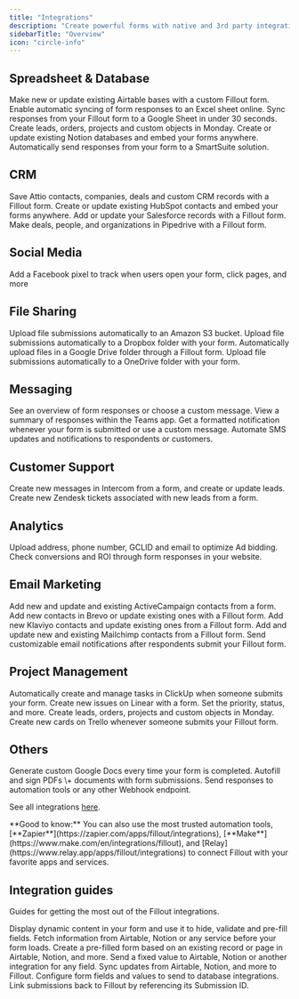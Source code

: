 ```yaml
---
title: "Integrations"
description: "Create powerful forms with native and 3rd party integrations. Fillout integrates with dozens of external services and any service with a REST API."
sidebarTitle: "Overview"
icon: "circle-info"
---
```


## Spreadsheet & Database

<CardGroup cols={2}>
  <Card title="Create an Airtable form" icon="table-layout" iconType="regular" color="#FFC738" href="/help/airtable">
    Make new or update existing Airtable bases with a custom Fillout form.
  </Card>
  <Card title="Sync responses to Microsoft Excel" icon="file-excel" iconType="regular" color="#FFC738" href="/help/microsoft-excel">
    Enable automatic syncing of form responses to an Excel sheet online.
  </Card>
  <Card title="Create a Google Sheets form" icon="file-spreadsheet" iconType="regular" color="#FFC738" href="/help/google-sheets">
    Sync responses from your Fillout form to a Google Sheet in under 30 seconds.
  </Card>
  <Card title="Sync form responses to Monday" icon="columns-3" iconType="regular" color="#FFC738" href="/help/monday">
    Create leads, orders, projects and custom objects in Monday.
  </Card>
  <Card title="Create a Notion form" icon="cube" iconType="regular" color="#FFC738" href="/help/notion">
    Create or update existing Notion databases and embed your forms anywhere.
  </Card>
  <Card title="Create a SmartSuite form" icon="table-list" iconType="regular" color="#FFC738" href="/help/smartsuite">
    Automatically send responses from your form to a SmartSuite solution.
  </Card>
</CardGroup>

## CRM

<CardGroup cols={2}>
  <Card title="Create an Attio form" icon="address-book" iconType="regular" color="#FFC738" href="/help/attio">
    Save Attio contacts, companies, deals and custom CRM records with a Fillout form.
  </Card>
  <Card title="Create a HubSpot form" icon="hubspot" iconType="regular" color="#FFC738" href="/help/hubspot">
    Create or update existing HubSpot contacts and embed your forms anywhere.
  </Card>
  <Card title="Create a Salesforce form" icon="cloud" iconType="solid" color="#FFC738" href="/help/salesforce">
    Add or update your Salesforce records with a Fillout form.
  </Card>
  <Card title="Sync new deals and leads to Pipedrive" icon="handshake" iconType="regular" color="#FFC738" href="/help/pipedrive">
    Make deals, people, and organizations in Pipedrive with a Fillout form.
  </Card>
</CardGroup>

## Social Media

<CardGroup cols={2}>
  <Card title="Track submissions with Meta Pixels" icon="facebook" iconType="regular" color="#FFC738" href="/help/meta-pixel">
    Add a Facebook pixel to track when users open your form, click pages, and more
  </Card>
</CardGroup>

## File Sharing

<CardGroup cols={2}>
  <Card title="Sync file uploads to Amazon S3" icon="amazon" iconType="regular" color="#FFC738" href="/help/amazon-s3">
    Upload file submissions automatically to an Amazon S3 bucket.
  </Card>
  <Card title="Sync file uploads to Dropbox" icon="dropbox" iconType="regular" color="#FFC738" href="/help/dropbox">
    Upload file submissions automatically to a Dropbox folder with your form.
  </Card>
  <Card title="Upload files to Google Drive" icon="google-drive" iconType="regular" color="#FFC738" href="/help/google-drive">
    Automatically upload files in a Google Drive folder through a Fillout form.
  </Card>
  <Card title="Sync files to OneDrive" icon="cloud-arrow-up" iconType="regular" color="#FFC738" href="/help/microsoft-onedrive">
    Upload file submissions automatically to a OneDrive folder with your form.
  </Card>
</CardGroup>

## Messaging

<CardGroup cols={2}>
  <Card title="Send messages to Discord channels" icon="discord" iconType="regular" color="#FFC738" href="/help/discord">
    See an overview of form responses or choose a custom message.
  </Card>
  <Card title="Send notifications to Microsoft Teams" icon="users" iconType="regular" color="#FFC738" href="/help/microsoft-teams">
    View a summary of responses within the Teams app.
  </Card>
  <Card title="Connect to Slack" icon="slack" iconType="regular" color="#FFC738" href="/help/slack">
    Get a formatted notification whenever your form is submitted or use a custom message.
  </Card>
  <Card title="Send messages with Twilio" icon="message-sms" iconType="regular" color="#FFC738" href="/help/twilio">
    Automate SMS updates and notifications to respondents or customers.
  </Card>
</CardGroup>

## Customer Support

<CardGroup cols={2}>
  <Card title="Connect to Intercom" icon="intercom" iconType="regular" color="#FFC738" href="/help/intercom">
    Create new messages in Intercom from a form, and create or update leads.
  </Card>
  <Card title="Connect to Zendesk" icon="square-z" iconType="regular" color="#FFC738" href="/help/zendesk">
    Create new Zendesk tickets associated with new leads from a form.
  </Card>
</CardGroup>

## Analytics

<CardGroup cols={2}>
  <Card title="Track conversion date in Google Ads" icon="google-plus-g" iconType="regular" color="#FFC738" href="/help/google-ads-conversions">
    Upload address, phone number, GCLID and email to optimize Ad bidding.
  </Card>
  <Card title="Track data with Google Tag Manager" icon="tags" iconType="regular" color="#FFC738" href="/help/google-tag-manager">
    Check conversions and ROI through form responses in your website.
  </Card>
</CardGroup>

## Email Marketing

<CardGroup cols={2}>
  <Card title="Connect to ActiveCampaign" icon="greater-than" iconType="regular" color="#FFC738" href="/help/activecampaign">
    Add new and update and existing ActiveCampaign contacts from a form.
  </Card>
  <Card title="Create new contacts in Brevo" icon="b" iconType="regular" color="#FFC738" href="/help/brevo">
    Add new contacts in Brevo or update existing ones with a Fillout form.
  </Card>
  <Card title="Connect to Klaviyo" icon="bookmark" iconType="regular" color="#FFC738" href="/help/klaviyo">
    Add new Klaviyo contacts and update existing ones from a Fillout form.
  </Card>
  <Card title="Connect to Mailchimp" icon="mailchimp" iconType="regular" color="#FFC738" href="/help/mailchimp">
    Add and update new and existing Mailchimp contacts from a Fillout form.
  </Card>
  <Card title="Notify using SendGrid" icon="game-board-simple" iconType="regular" color="#FFC738" href="/help/sendgrid">
    Send customizable email notifications after respondents submit your Fillout form.
  </Card>
</CardGroup>

## Project Management

<CardGroup cols={2}>
  <Card title="Connect to ClickUp" icon="angles-up-down" iconType="regular" color="#FFC738" href="/help/clickup">
    Automatically create and manage tasks in ClickUp when someone submits your form.
  </Card>
  <Card title="Connect to Linear" icon="diagram-venn" iconType="regular" color="#FFC738" href="/help/linear">
    Create new issues on Linear with a form. Set the priority, status, and more.
  </Card>
  <Card title="Sync form responses to Monday" icon="columns-3" iconType="regular" color="#FFC738" href="/help/monday">
    Create leads, orders, projects and custom objects in Monday.
  </Card>
  <Card title="Connect to Trello" icon="square-kanban" iconType="regular" color="#FFC738" href="/help/trello">
    Create new cards on Trello whenever someone submits your Fillout form.
  </Card>
</CardGroup>

## Others

<CardGroup cols={2}>
  <Card title="Create Google Docs" icon="file-pen" iconType="regular" color="#FFC738" href="/help/google-docs">
    Generate custom Google Docs every time your form is completed.
  </Card>
  <Card title="Generate PDFs" icon="file-pdf" iconType="regular" color="#FFC738" href="/help/pdfs">
    Autofill and sign PDFs \+ documents with form submissions.
  </Card>
  <Card title="Send form submissions to a webhook" icon="webhook" iconType="regular" color="#FFC738" href="/help/webhook">
    Send responses to automation tools or any other Webhook endpoint.
  </Card>
</CardGroup>

See all integrations [here](https://www.fillout.com/integrations).

<Tip>
  **Good to know:** You can also use the most trusted automation tools, [**Zapier**](https://zapier.com/apps/fillout/integrations), [**Make**](https://www.make.com/en/integrations/fillout), and [Relay](https://www.relay.app/apps/fillout/integrations) to connect Fillout with your favorite apps and services.
</Tip>

## Integration guides

Guides for getting the most out of the Fillout integrations.

<CardGroup cols={2}>
  <Card title="Use dynamic data" icon="arrow-down-right" iconType="regular" color="#FFC738" href="/help/fetch-dynamic-data">
    Display dynamic content in your form and use it to hide, validate and pre-fill fields.
  </Card>
  <Card title="Pre-fetch dynamic data" icon="arrow-turn-down-right" iconType="regular" color="#FFC738" href="/help/pre-fetch-data">
    Fetch information from Airtable, Notion or any service before your form loads.
  </Card>
  <Card title="Update a record with a pre-filled form" icon="square-pen" iconType="regular" color="#FFC738" href="/help/update-forms">
    Create a pre-filled form based on an existing record or page in Airtable, Notion, and more.
  </Card>
  <Card title="Write a static value to an integration" icon="pencil" iconType="regular" color="#FFC738" href="/help/integration-static-values">
    Send a fixed value to Airtable, Notion or another integration for any field.
  </Card>
  <Card title="Update fields to match new schema" icon="rotate" iconType="regular" color="#FFC738" href="/help/update-database-schema">
    Sync updates from Airtable, Notion, and more to Fillout.
  </Card>
  <Card title="Map Fillout fields to integrations" icon="right-left" iconType="regular" color="#FFC738" href="/help/additional-integration-mappings">
    Configure form fields and values to send to database integrations.
  </Card>
  <Card title="Working with form submission IDs" icon="id-card" iconType="regular" color="#FFC738" href="/help/form-submission-id">
    Link submissions back to Fillout by referencing its Submission ID.
  </Card>
</CardGroup>